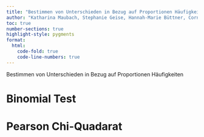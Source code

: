 ```yaml
---
title: "Bestimmen von Unterschieden in Bezug auf Proportionen Häufigkeiten"
author: "Katharina Maubach, Stephanie Geise, Hannah-Marie Büttner, Cornelius Puschmann, & Patrick Zerrer"
toc: true
number-sections: true
highlight-style: pygments
format:
  html:
    code-fold: true
    code-line-numbers: true
---
```


Bestimmen von Unterschieden in Bezug auf Proportionen Häufigkeiten

# Binomial Test

# Pearson Chi-Quadarat